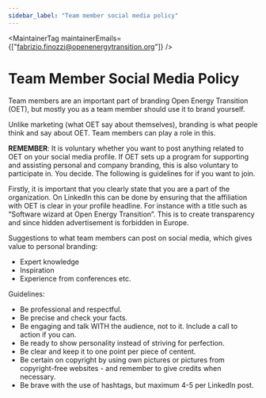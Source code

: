 ```yaml
---
sidebar_label: "Team member social media policy"
---
```



<MaintainerTag maintainerEmails={["fabrizio.finozzi@openenergytransition.org"]} />

# Team Member Social Media Policy

<ControlledDocBanner />

Team members are an important part of branding Open Energy Transition (OET), but mostly you as a team member should use it to brand yourself. 

Unlike marketing (what OET say about themselves), branding is what people think and say about OET. Team members can play a role in this.

<strong>REMEMBER</strong>: It is voluntary whether you want to post anything related to OET on your social media profile. If OET sets up a program for supporting and assisting personal and company branding, this is also voluntary to participate in. You decide. The following is guidelines for if you want to join.

Firstly, it is important that you clearly state that you are a part of the organization. On LinkedIn this can be done by ensuring that the affiliation with OET is clear in your profile headline. For instance with a title such as “Software wizard at Open Energy Transition”. This is to create transparency and since hidden advertisement is forbidden in Europe.

Suggestions to what team members can post on social media, which gives value to personal branding:
- Expert knowledge
- Inspiration
- Experience from conferences etc.

Guidelines:
- Be professional and respectful.
- Be precise and check your facts.
- Be engaging and talk WITH the audience, not to it. Include a call to action if you can.
- Be ready to show personality instead of striving for perfection.
- Be clear and keep it to one point per piece of centent.
- Be certain on copyright by using own pictures or pictures from copyright-free websites - and remember to give credits when necessary.
- Be brave with the use of hashtags, but maximum 4-5 per LinkedIn post.
